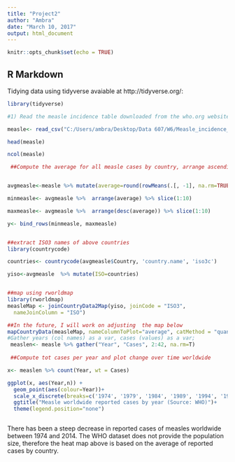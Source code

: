 ---
title: "Project2"
author: "Ambra"
date: "March 10, 2017"
output: html_document
---

```{r setup, include=FALSE}
knitr::opts_chunk$set(echo = TRUE)
```

## R Markdown

Tidying data using tidyverse avaiable at http://tidyverse.org/:

```{r Tidying Data}

library(tidyverse)

#1) Read the measle incidence table downloaded from the who.org website and skip first line:

measle<- read_csv("C:/Users/ambra/Desktop/Data 607/W6/Measle_incidence_by_country.csv", skip = 1, na=" ")

head(measle)

ncol(measle)

 ##Compute the average for all measle cases by country, arrange ascending order and then desc order, select top and bottom 10 countries and plot


avgmeasle<-measle %>% mutate(average=round(rowMeans(.[, -1], na.rm=TRUE))) 

minmeasle<- avgmeasle %>%  arrange(average) %>% slice(1:10)

maxmeasle<- avgmeasle %>%  arrange(desc(average)) %>% slice(1:10)

y<- bind_rows(minmeasle, maxmeasle)


##extract ISO3 names of above countries
library(countrycode)

countries<- countrycode(avgmeasle$Country, 'country.name', 'iso3c')

yiso<-avgmeasle  %>% mutate(ISO=countries)


##map using rworldmap
library(rworldmap)
measleMap <- joinCountryData2Map(yiso, joinCode = "ISO3",
  nameJoinColumn = "ISO")

##In the future, I will work on adjusting  the map below
mapCountryData(measleMap, nameColumnToPlot="average", catMethod = "quantiles",   missingCountryCol = gray(.8), addLegend=FALSE, mapTitle="1974-2014 Avg of Reported cases of measles- country comparison")
#Gather years (col names) as a var, cases (values) as a var;
 measlen<- measle %>% gather("Year", "Cases", 2:42, na.rm=T)
 
 ##Compute tot cases per year and plot change over time worldwide

x<- measlen %>% count(Year, wt = Cases) 

ggplot(x, aes(Year,n)) + 
  geom_point(aes(colour=Year))+
  scale_x_discrete(breaks=c('1974', '1979', '1984', '1989', '1994', '1999', '2004', '2009', '2014'))+
  ggtitle("Measle worldwide reported cases by year (Source: WHO)")+
  theme(legend.position="none")



```


There has been a steep decrease in reported cases of measles worldwide between 1974 and 2014. The WHO dataset does not provide the population size, therefore the heat map above is based on the average of reported cases by country.
